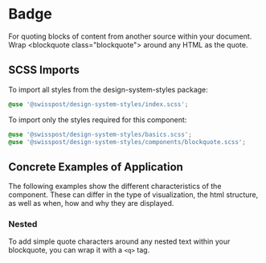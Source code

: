 
<Meta title="Components/Blockquote" />

# Badge

<p className="lead">
  For quoting blocks of content from another source within your document. Wrap &lt;blockquote
  class="blockquote"&gt; around any HTML as the quote.
</p>

<Canvas>
  <Story id="components-blockquote--default" />
</Canvas>
<div className="hide-col-default">
  <ArgsTable story="^" />
</div>

## SCSS Imports

To import all styles from the design-system-styles package:

```css dark
@use '@swisspost/design-system-styles/index.scss';
```

To import only the styles required for this component:

```css dark
@use '@swisspost/design-system-styles/basics.scss';
@use '@swisspost/design-system-styles/components/blockquote.scss';
```

## Concrete Examples of Application

The following examples show the different characteristics of the component. These can differ in the type of visualization, the html structure, as well as when, how and why they are displayed.

### Nested

To add simple quote characters around any nested text within your blockquote, you can wrap it with a <code>&lt;q&gt;</code> tag.

<Canvas>
  <Story id="components-blockquote--nested" />
</Canvas>
